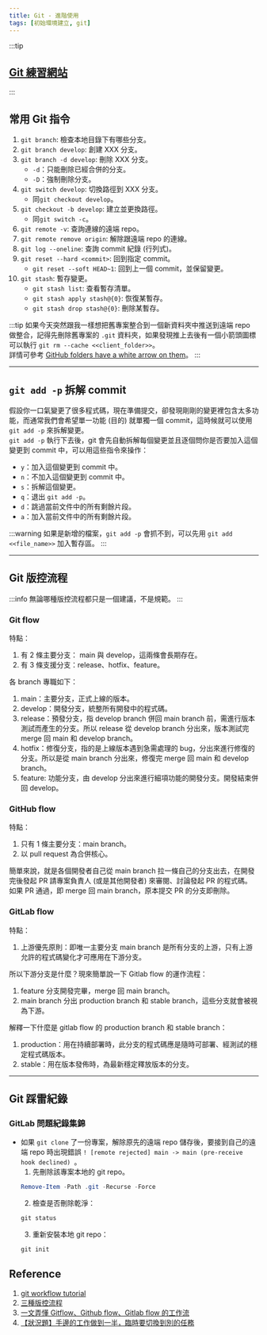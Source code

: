 ```yaml
---
title: Git - 進階使用
tags: [初始環境建立, git]
---
```

:::tip
## [Git 練習網站](https://learngitbranching.js.org/?locale=zh_TW)
:::

## 常用 Git 指令
1. `git branch`: 檢查本地目錄下有哪些分支。
2. `git branch develop`: 創建 XXX 分支。
3. `git branch -d develop`: 刪除 XXX 分支。
    - `-d`：只能刪除已經合併的分支。
    - `-D`：強制刪除分支。
4. `git switch develop`: 切換路徑到 XXX 分支。
    - 同`git checkout develop`。
5. `git checkout -b develop`: 建立並更換路徑。
    - 同`git switch -c`。
6. `git remote -v`: 查詢連線的遠端 repo。
7. `git remote remove origin`: 解除跟遠端 repo 的連線。
8. `git log --oneline`: 查詢 commit 紀錄 (行列式)。
9. `git reset --hard <commit>`: 回到指定 commit。
    - `git reset --soft HEAD~1`: 回到上一個 commit，並保留變更。
10. `git stash`: 暫存變更。
    - `git stash list`: 查看暫存清單。
    - `git stash apply stash@{0}`: 恢復某暫存。
    - `git stash drop stash@{0}`: 刪除某暫存。

:::tip
如果今天突然跟我一樣想把舊專案整合到一個新資料夾中推送到遠端 repo 做整合，記得先刪除舊專案的 `.git` 資料夾，如果發現推上去後有一個小箭頭圖標可以執行 `git rm --cache <<client_folder>>`。  
詳情可參考 [GitHub folders have a white arrow on them](https://stackoverflow.com/questions/62056294/github-folders-have-a-white-arrow-on-them)。
:::

---

## `git add -p` 拆解 commit
假設你一口氣變更了很多程式碼，現在準備提交，卻發現剛剛的變更裡包含太多功能，而通常我們會希望單一功能 (目的) 就單獨一個 commit，這時候就可以使用 `git add -p` 來拆解變更。  
`git add -p` 執行下去後，git 會先自動拆解每個變更並且逐個問你是否要加入這個變更到 commit 中，可以用這些指令來操作：
- `y`：加入這個變更到 commit 中。
- `n`：不加入這個變更到 commit 中。
- `s`：拆解這個變更。
- `q`：退出 `git add -p`。
- `d`：跳過當前文件中的所有剩餘片段。
- `a`：加入當前文件中的所有剩餘片段。

:::warning
如果是新增的檔案，`git add -p` 會抓不到，可以先用 `git add <<file_name>>` 加入暫存區。
:::

---

## Git 版控流程
:::info
無論哪種版控流程都只是一個建議，不是規範。
:::
### Git flow
特點：  
1. 有 2 條主要分支： main 與 develop，這兩條會長期存在。
2. 有 3 條支援分支：release、hotfix、feature。

各 branch 專職如下：
1. main：主要分支，正式上線的版本。
2. develop：開發分支，統整所有開發中的程式碼。
3. release：預發分支，指 develop branch 併回 main branch 前，需進行版本測試而產生的分支。所以 release 從 develop branch 分出來，版本測試完 merge 回 main 和 develop branch。
4. hotfix：修復分支，指的是上線版本遇到急需處理的 bug，分出來進行修復的分支。所以是從 main branch 分出來，修復完 merge 回 main 和 develop branch。
5. feature: 功能分支，由 develop 分出來進行細項功能的開發分支。開發結束併回 develop。

### GitHub flow
特點：  
1. 只有 1 條主要分支：main branch。
2. 以 pull request 為合併核心。

簡單來說，就是各個開發者自己從 main branch 拉一條自己的分支出去，在開發完後發起 PR 請專案負責人 (或是其他開發者) 來審閱、討論發起 PR 的程式碼。  
如果 PR 通過，即 merge 回 main branch，原本提交 PR 的分支即刪除。

### GitLab flow
特點：  
1. 上游優先原則：即唯一主要分支 main branch 是所有分支的上游，只有上游允許的程式碼變化才可應用在下游分支。

所以下游分支是什麼？現來簡單說一下 Gitlab flow 的運作流程：
1. feature 分支開發完畢，merge 回 main branch。
2. main branch 分出 production branch 和 stable branch，這些分支就會被視為下游。

解釋一下什麼是 gitlab flow 的 production branch 和 stable branch：
1. production：用在持續部署時，此分支的程式碼應是隨時可部署、經測試的穩定程式碼版本。
2. stable：用在版本發佈時，為最新穩定釋放版本的分支。

---

## Git 踩雷紀錄
### GitLab 問題紀錄集錦
* 如果 `git clone` 了一份專案，解除原先的遠端 repo 儲存後，要接到自己的遠端 repo 時出現錯誤 `! [remote rejected] main -> main (pre-receive hook declined) `。
    1. 先刪除該專案本地的 git repo。
    ```powershell
    Remove-Item -Path .git -Recurse -Force
    ```
    2. 檢查是否刪除乾淨：
    ```powershell
    git status
    ```
    3. 重新安裝本地 git repo：
    ```powershell
    git init
    ```

## Reference
1. [git workflow tutorial](https://github.com/xirong/my-git/blob/master/git-workflow-tutorial.md)
2. [三種版控流程](https://medium.com/@lf2lf2111/%E4%B8%89%E7%A8%AE%E7%89%88%E6%8E%A7%E6%B5%81%E7%A8%8B-29c82f5d4469)
3. [一文弄懂 Gitflow、Github flow、Gitlab flow 的工作流](https://cloud.tencent.com/developer/article/1646937)
4. [【狀況題】手邊的工作做到一半，臨時要切換到別的任務](https://gitbook.tw/chapters/faq/stash)

